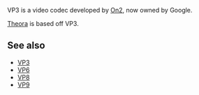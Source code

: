 {{Codec video|id=VP3|encoder=n}}
{{Mmwiki|On2 VP3}}

VP3 is a video codec developed by [[On2]], now owned by Google.

[[Theora]] is based off VP3.

== See also ==
* [[VP3]]
* [[VP6]]
* [[VP8]]
* [[VP9]]
